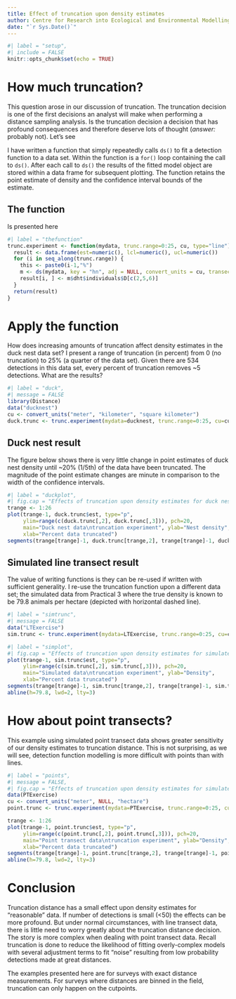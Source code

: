 ```yaml
---
title: Effect of truncation upon density estimates
author: Centre for Research into Ecological and Environmental Modelling <br> **University of St Andrews**
date: "`r Sys.Date()`"
---
```


```r
#| label = "setup",
#| include = FALSE
knitr::opts_chunk$set(echo = TRUE)
```

# How much truncation?

This question arose  in our discussion of truncation.  The truncation decision is one of the first decisions an analyst will make when performing a distance sampling analysis.  Is the truncation decision a decision that has profound consequences and therefore deserve lots of thought (*answer:* probably not).  Let's see

I have written a function that simply repeatedly calls `ds()` to fit a detection function to a data set.  Within the function is a `for()` loop containing the call to `ds()`.  After each call to `ds()` the results of the fitted model object are stored within a data frame for subsequent plotting.  The function retains the point estimate of density and the confidence interval bounds of the estimate.

## The function

Is presented here

```r
#| label = "thefunction"
trunc.experiment <- function(mydata, trunc.range=0:25, cu, type="line") {
  result <- data.frame(est=numeric(), lcl=numeric(), ucl=numeric())
  for (i in seq_along(trunc.range)) {
    this <- paste0(i-1,"%")
    m <- ds(mydata, key = "hn", adj = NULL, convert_units = cu, transect = type, truncation = this)
    result[i, ] <- m$dht$individuals$D[c(2,5,6)]
  }
  return(result)
}
```

# Apply the function

How does increasing amounts of truncation affect density estimates in the duck nest data set?  I present a range of truncation (in percent) from 0 (no truncation) to 25% (a quarter of the data set).  Given there are 534 detections in this data set, every percent of truncation removes ~5 detections.  What are the results?

```r
#| label = "duck",
#| message = FALSE
library(Distance)
data("ducknest")
cu <- convert_units("meter", "kilometer", "square kilometer")
duck.trunc <- trunc.experiment(mydata=ducknest, trunc.range=0:25, cu=cu, type="line")
```

## Duck nest result

The figure below shows there is very little change in point estimates of duck nest density until ~20% (1/5th) of the data have been truncated.  The magnitude of the point estimate changes are minute in comparison to the width of the confidence intervals.

```r
#| label = "duckplot",
#| fig.cap = "Effects of truncation upon density estimates for duck nest data."
trange <- 1:26
plot(trange-1, duck.trunc$est, type="p", 
     ylim=range(c(duck.trunc[,2], duck.trunc[,3])), pch=20,
     main="Duck nest data\ntruncation experiment", ylab="Nest density",
     xlab="Percent data truncated")
segments(trange[trange]-1, duck.trunc[trange,2], trange[trange]-1, duck.trunc[trange,3])
```

## Simulated line transect result

The value of writing functions is they can be re-used if written with sufficient generality.  I re-use the truncation function upon a different data set; the simulated data from Practical 3 where the true density is known to be 79.8 animals per hectare (depicted with horizontal dashed line).

```r
#| label = "simtrunc",
#| message = FALSE
data("LTExercise")
sim.trunc <- trunc.experiment(mydata=LTExercise, trunc.range=0:25, cu=cu, type="line")
```


```r
#| label = "simplot",
#| fig.cap = "Effects of truncation upon density estimates for simulated line transect data."
plot(trange-1, sim.trunc$est, type="p", 
     ylim=range(c(sim.trunc[,2], sim.trunc[,3])), pch=20,
     main="Simulated data\ntruncation experiment", ylab="Density",
     xlab="Percent data truncated")
segments(trange[trange]-1, sim.trunc[trange,2], trange[trange]-1, sim.trunc[trange,3])
abline(h=79.8, lwd=2, lty=3)
```


# How about point transects?

This example using simulated point transect data shows greater sensitivity of our density estimates to truncation distance. This is not surprising, as we will see, detection function modelling is more difficult with points than with lines.

```r
#| label = "points",
#| message = FALSE,
#| fig.cap = "Effects of truncation upon density estimates for simulated point transect data."
data(PTExercise)
cu <- convert_units("meter", NULL, "hectare")
point.trunc <- trunc.experiment(mydata=PTExercise, trunc.range=0:25, cu=cu, type="point")

trange <- 1:26
plot(trange-1, point.trunc$est, type="p", 
     ylim=range(c(point.trunc[,2], point.trunc[,3])), pch=20,
     main="Point transect data\ntruncation experiment", ylab="Density",
     xlab="Percent data truncated")
segments(trange[trange]-1, point.trunc[trange,2], trange[trange]-1, point.trunc[trange,3])
abline(h=79.8, lwd=2, lty=3)
```

# Conclusion

Truncation distance has a small effect upon density estimates for "reasonable" data.  If number of detections is small (<50) the effects can be more profound.  But under normal circumstances, with line transect data, there is little need to worry greatly about the truncation distance decision.  The story is more complex when dealing with point transect data. Recall truncation is done to reduce the likelihood of fitting overly-complex models with several adjustment terms to fit "noise" resulting from low probability detections made at great distances.

The examples presented here are for surveys with exact distance measurements.  For surveys where distances are binned in the field, truncation can only happen on the cutpoints.
